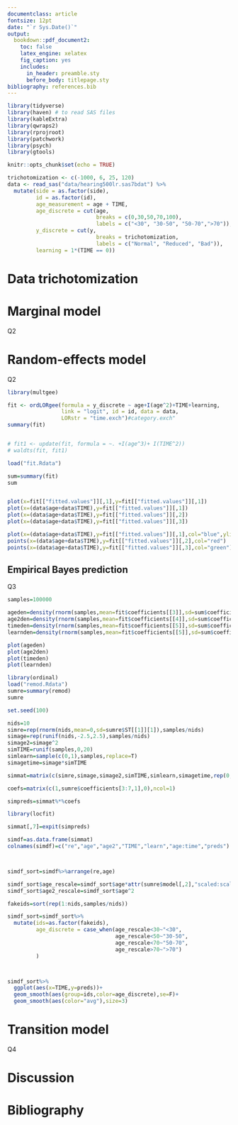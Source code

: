 ---
documentclass: article
fontsize: 12pt
date: "`r Sys.Date()`"
output: 
  bookdown::pdf_document2: 
    toc: false
    latex_engine: xelatex
    fig_caption: yes
    includes:
      in_header: preamble.sty
      before_body: titlepage.sty
bibliography: references.bib  
---

```{r setup, include=FALSE, message=FALSE, warning=FALSE}
library(tidyverse)
library(haven) # to read SAS files
library(kableExtra)
library(qwraps2)
library(rprojroot)
library(patchwork)
library(psych)
library(gtools)

knitr::opts_chunk$set(echo = TRUE)
```

```{r load, include=FALSE, message=FALSE, warning=FALSE}
trichotomization <- c(-1000, 6, 25, 120)
data <- read_sas("data/hearing500lr.sas7bdat") %>%
  mutate(side = as.factor(side),
         id = as.factor(id),
         age_measurement = age + TIME,
         age_discrete = cut(age,
                            breaks = c(0,30,50,70,100),
                            labels = c("<30", "30-50", "50-70",">70")),
         y_discrete = cut(y,
                            breaks = trichotomization,
                            labels = c("Normal", "Reduced", "Bad")),
         learning = 1*(TIME == 0))
```
# Data trichotomization

# Marginal model
Q2

# Random-effects model
Q2

```{r}
library(multgee)
```

```{r}
fit <- ordLORgee(formula = y_discrete ~ age+I(age^2)+TIME+learning,
                 link = "logit", id = id, data = data,
                 LORstr = "time.exch")#category.exch"
summary(fit)


# fit1 <- update(fit, formula = ~. +I(age^3)+ I(TIME^2))
# waldts(fit, fit1)
```

```{r}
load("fit.Rdata")
```

```{r}
sum=summary(fit)
sum


plot(x=fit[["fitted.values"]][,1],y=fit[["fitted.values"]][,1])
plot(x=(data$age+data$TIME),y=fit[["fitted.values"]][,1])
plot(x=(data$age+data$TIME),y=fit[["fitted.values"]][,2])
plot(x=(data$age+data$TIME),y=fit[["fitted.values"]][,3])

plot(x=(data$age+data$TIME),y=fit[["fitted.values"]][,1],col="blue",ylim = range(0,1))
points(x=(data$age+data$TIME),y=fit[["fitted.values"]][,2],col="red")
points(x=(data$age+data$TIME),y=fit[["fitted.values"]][,3],col="green")
```

## Empirical Bayes prediction
Q3


```{r}
samples=100000

ageden=density(rnorm(samples,mean=fit$coefficients[[3]],sd=sum$coefficients[3,2]))
age2den=density(rnorm(samples,mean=fit$coefficients[[4]],sd=sum$coefficients[4,2]))
timeden=density(rnorm(samples,mean=fit$coefficients[[5]],sd=sum$coefficients[5,2]))
learnden=density(rnorm(samples,mean=fit$coefficients[[5]],sd=sum$coefficients[6,2]))

plot(ageden)
plot(age2den)
plot(timeden)
plot(learnden)
```

```{r}
library(ordinal)
load("remod.Rdata")
sumre=summary(remod)
sumre
```

```{r}
set.seed(100)

nids=10
simre=rep(rnorm(nids,mean=0,sd=sumre$ST[[1]][1]),samples/nids)
simage=rep(runif(nids,-2.5,2.5),samples/nids)
simage2=simage^2
simTIME=runif(samples,0,20)
simlearn=sample(c(0,1),samples,replace=T)
simagetime=simage*simTIME

simmat=matrix(c(simre,simage,simage2,simTIME,simlearn,simagetime,rep(0,samples)),ncol=7)

coefs=matrix(c(1,sumre$coefficients[3:7,1],0),ncol=1)

simpreds=simmat%*%coefs

library(locfit)

simmat[,7]=expit(simpreds)

simdf=as.data.frame(simmat)
colnames(simdf)=c("re","age","age2","TIME","learn","age:time","preds")



simdf_sort=simdf%>%arrange(re,age)

simdf_sort$age_rescale=simdf_sort$age*attr(sumre$model[,2],"scaled:scale")+attr(sumre$model[,2],"scaled:center")
simdf_sort$age2_rescale=simdf_sort$age^2

fakeids=sort(rep(1:nids,samples/nids))

simdf_sort=simdf_sort%>%
  mutate(ids=as.factor(fakeids),
         age_discrete = case_when(age_rescale<30~"<30",
                                  age_rescale<50~"30-50",
                                  age_rescale<70~"50-70",
                                  age_rescale>70~">70")
         )



simdf_sort%>%
  ggplot(aes(x=TIME,y=preds))+
  geom_smooth(aes(group=ids,color=age_discrete),se=F)+
  geom_smooth(aes(color="avg"),size=3)

```


# Transition model
Q4

# Discussion


# Bibliography
